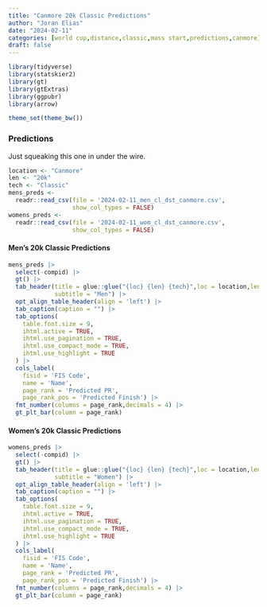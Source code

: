 ```yaml
---
title: "Canmore 20k Classic Predictions"
author: "Joran Elias"
date: "2024-02-11"
categories: [world cup,distance,classic,mass start,predictions,canmore]
draft: false
---
```


```r
library(tidyverse)
library(statskier2)
library(gt)
library(gtExtras)
library(ggpubr)
library(arrow)

theme_set(theme_bw())
```

### Predictions
Just squeaking this one in under the wire.

```r
location <- "Canmore"
len <- "20k"
tech <- "Classic"
mens_preds <- 
  readr::read_csv(file = '2024-02-11_men_cl_dst_canmore.csv',
                  show_col_types = FALSE)
womens_preds <- 
  readr::read_csv(file = '2024-02-11_wom_cl_dst_canmore.csv',
                  show_col_types = FALSE)
```

#### Men's 20k Classic Predictions
```r
mens_preds |> 
  select(-compid) |> 
  gt() |> 
  tab_header(title = glue::glue("{loc} {len} {tech}",loc = location,len = len,tech = tech),
             subtitle = "Men") |> 
  opt_align_table_header(align = 'left') |> 
  tab_caption(caption = "") |> 
  tab_options(
    table.font.size = 9,
    ihtml.active = TRUE,
    ihtml.use_pagination = TRUE,
    ihtml.use_compact_mode = TRUE,
    ihtml.use_highlight = TRUE
  ) |> 
  cols_label(
    fisid = 'FIS Code',
    name = 'Name',
    page_rank = 'Predicted PR',
    page_rank_pos = 'Predicted Finish') |> 
  fmt_number(columns = page_rank,decimals = 4) |> 
  gt_plt_bar(column = page_rank) 
```

#### Women's 20k Classic Predictions
```r
womens_preds |> 
  select(-compid) |> 
  gt() |> 
  tab_header(title = glue::glue("{loc} {len} {tech}",loc = location,len = len,tech = tech),
             subtitle = "Women") |>
  opt_align_table_header(align = 'left') |> 
  tab_caption(caption = "") |> 
  tab_options(
    table.font.size = 9,
    ihtml.active = TRUE,
    ihtml.use_pagination = TRUE,
    ihtml.use_compact_mode = TRUE,
    ihtml.use_highlight = TRUE
  ) |> 
  cols_label(
    fisid = 'FIS Code',
    name = 'Name',
    page_rank = 'Predicted PR',
    page_rank_pos = 'Predicted Finish') |> 
  fmt_number(columns = page_rank,decimals = 4) |> 
  gt_plt_bar(column = page_rank)
```

